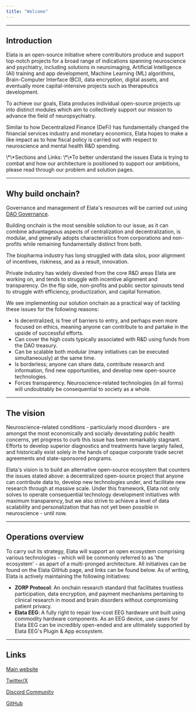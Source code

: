 ```yaml
---
title: "Welcome"
---
```


---

## Introduction

Elata is an open-source initiative where contributors produce and support top-notch projects for a broad range of indications spanning neuroscience and psychiatry, including solutions in neuroimaging, Artificial Intelligence (AI) training and app development, Machine Learning (ML) algorithms, Brain-Computer Interface (BCI), data encryption, digital assets, and eventually more capital-intensive projects such as therapeutics development.

To achieve our goals, Elata produces individual open-source projects up into distinct modules which aim to collectively support our mission to advance the field of neuropsychiatry.

Similar to how Decentralized Finance (DeFi) has fundamentally changed the financial services industry and monetary economics, Elata hopes to make a like impact as to how fiscal policy is carried out with respect to neuroscience and mental health R&D spending.

<Tip>
  \*\*Sections and Links: \*\*To better understand the issues Elata is trying to combat and how our architecture is positioned to support our ambitions, please read through our problem and solution pages.
</Tip>

---

## Why build onchain?

Governance and management of Elata's resources will be carried out using [DAO Governance](https://ethereum.org/dao/).

Building onchain is the most sensible solution to our issue, as it can combine advantageous aspects of centralization and decentralization, is modular, and generally adopts characteristics from corporations and non-profits while remaining fundamentally distinct from both.

The biopharma industry has long struggled with data silos, poor alignment of incentives, riskiness, and as a result, innovation.

Private industry has widely divested from the core R&D areas Elata are working on, and tends to struggle with incentive alignment and transparency. On the flip side, non-profits and public sector spinouts tend to struggle with efficiency, productization, and capital formation.

We see implementing our solution onchain as a practical way of tackling these issues for the following reasons:

- Is decentralized, is free of barriers to entry, and perhaps even more focused on ethics, meaning anyone can contribute to and partake in the upside of successful efforts.
- Can cover the high costs typically associated with R&D using funds from the DAO treasury.
- Can be scalable both modular (many initiatives can be executed simultaneously) at the same time.
- Is borderless; anyone can share data, contribute research and information, find new opportunities, and develop new open-source technologies.
- Forces transparency. Neuroscience-related technologies (in all forms) will undoubtably be consequential to society as a whole.

---

## The vision

Neuroscience-related conditions - particularly mood disorders - are amongst the most economically and socially devastating public health concerns, yet progress to curb this issue has been remarkably stagnant. Efforts to develop superior diagnostics and treatments have largely failed, and historically exist solely in the hands of opaque corporate trade secret agreements and state-sponsored programs.

Elata's vision is to build an alternative open-source ecosystem that counters the issues stated above: a decentralized open-source project that anyone can contribute data to, develop new technologies under, and facilitate new research through at massive scale. Under this framework, Elata not only solves to operate consequential technology development initiatives with maximum transparency, but we also strive to achieve a level of data scalability and personalization that has not yet been possible in neuroscience - until now.

---

## Operations overview

To carry out its strategy, Elata will support an open ecosystem comprising various technologies - which will be commonly referred to as 'the ecosystem' - as apart of a multi-pronged architecture. All initiatives can be found on the Elata GitHub page, and links can be found below. As of writing, Elata is actively maintaining the following initiatives:

- **ZORP Protocol**: An onchain research standard that facilitates trustless participation, data encryption, and payment mechanisms pertaining to clinical research in mood and brain disorders without compromising patient privacy.
- **Elata EEG**: A fully right to repair low-cost EEG hardware unit built using commodity hardware components. As an EEG device, use cases for Elata EEG can be incredibly open-ended and are ultimately supported by Elata EEG's Plugin & App ecosystem.

---

## Links

[Main website](https://www.elata.bio/)

[Twitter/X](https://x.com/elata_bio)

[Discord Community](https://discord.gg/GqS9CstffK)

[GitHub](https://github.com/Elata-Biosciences)